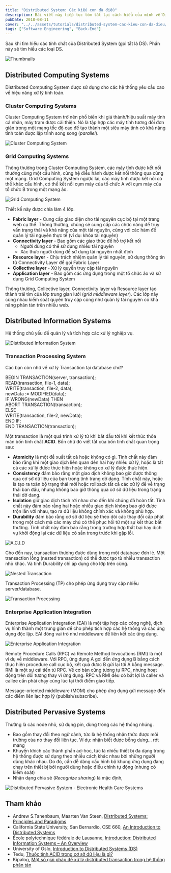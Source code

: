 ```yaml
---
title: "Distributed System: Các kiểu con đà điểu"
description: Bài viết này tiếp tục tóm tắt lại cách hiểu của mình về Distributed System. Phần này tập trung vào các kiểu Distributed System.
pubDate: 2018-08-11
cover: "../../assets/tutorials/distributed-system-cac-kieu-con-da-dieu/thumbnails.jpg"
tags: ["Software Engineering", "Back-End"]
---
```


Sau khi tìm hiểu các tính chất của Distributed System (gọi tắt là DS). Phần này sẽ tìm hiểu các loại DS.

![Thumbnails](../../assets/tutorials/distributed-system-cac-kieu-con-da-dieu/thumbnails.jpg)

## Distributed Computing Systems

Distributed Computing System được sử dụng cho các hệ thống yêu cầu cao về hiệu năng xử lý tính toán.

### Cluster Computing Systems

Cluster Computing System trở nên phổ biến khi giá thành/hiệu suất máy tính cá nhân, máy trạm được cải thiện. Nó là tập hợp các máy tính tương đối đơn giản trong một mạng tốc độ cao để tạo thành một siêu máy tính có khả năng tính toán được lập trình song song (_parallel_).

![Cluster Computing System](../../assets/tutorials/distributed-system-cac-kieu-con-da-dieu/cluster.png)

### Grid Computing Systems

Thông thường trong Cluster Computing System, các máy tính được kết nối thường cùng một cấu hình, cùng hệ điều hành được kết nối thông qua cùng một mạng. Grid Computing System ngược lại, các máy tính được kết nối có thể khác cấu hình, có thể kết nối cụm máy của tổ chức A với cụm máy của tổ chức B trong một mạng ảo.

![Grid Computing System](../../assets/tutorials/distributed-system-cac-kieu-con-da-dieu/grid.png)

Thiết kế này được chia làm 4 lớp.

- **Fabric layer** - Cung cấp giao diện cho tài nguyên cục bộ tại một trang web cụ thể. Thông thường, chúng sẽ cung cấp các chức năng để truy vấn trạng thái và khả năng của một tài nguyên, cùng với các hàm để quản lý tài nguyên thực tế (ví dụ: khóa tài nguyên)
- **Connectivity layer** - Bao gồm các giao thức để hỗ trợ kết nối
  - Người dùng có thể sử dụng nhiều tài nguyên
  - Xác thực người dùng để sử dụng tài nguyên nhất định
- **Resource layer** - Chịu trách nhiệm quản lý tài nguyên, sử dụng thông tin từ Connectivity Layer để gọi Fabric Layer
- **Collective layer** - Xử lý quyền truy cập tài nguyên
- **Application layer** - Bao gồm các ứng dụng trong một tổ chức ảo và sử dụng Grid Computing System

Thông thường, Collective layer, Connectivity layer và Resource layer tạo thành trái tim của lớp trung gian lưới (_grid middleware layer_). Các lớp này cùng nhau kiểm soát quyền truy cập cũng như quản lý tài nguyên có khả năng phân tán trên nhiều web.

## Distributed Information Systems

Hệ thống chủ yếu để quản lý và tích hợp các xử lý nghiệp vụ.

![Distributed Information System](../../assets/tutorials/distributed-system-cac-kieu-con-da-dieu/dis.jpg)

### Transaction Processing System

Các bạn còn nhớ về xử lý Transaction tại database chứ?

BEGIN TRANSACTION(server, transaction);  
 READ(transaction, file-1, data);  
 WRITE(transaction, file-2, data);  
 newData := MODIFIED(data);  
 IF WRONG(newData) THEN  
 ABORT TRANSACTION(transaction);  
 ELSE  
 WRITE(transaction, file-2, newData);  
 END IF;  
END TRANSACTION(transaction);

Một transaction là một quá trình xử lý từ khi bắt đầu tới khi kết thúc thỏa mãn bốn tính chất **ACID**. Bốn chữ đó viết tắt của bốn tính chất quan trọng sau:

- **Atomicity** là một đề xuất tất cả hoặc không có gì. Tính chất này đảm bảo rằng khi một giao dịch liên quan đến hai hay nhiều xử lý, hoặc là tất cả các xử lý được thực hiện hoặc không có xử lý được thực hiện.
- **Consistency** đảm bảo rằng một giao dịch không bao giờ được thông qua cơ sở dữ liệu của bạn trong tình trạng dở dang. Tính chất này, hoặc là tạo ra toàn bộ trạng thái mới hoặc rollback tất cả các xử lý để về trạng thái ban đầu, nhưng không bao giờ thông qua cơ sở dữ liệu trong trạng thái dở dang.
- **Isolation** giữ giao dịch tách rời nhau cho đến khi chúng đã hoàn tất. Tính chất này đảm bảo rằng hai hoặc nhiều giao dịch không bao giờ được trộn lẫn với nhau, tạo ra dữ liệu không chính xác và không phù hợp.
- **Durability** đảm bảo rằng cơ sở dữ liệu sẽ theo dõi các thay đổi cấp phát trong một cách mà các máy chủ có thể phục hồi từ một sự kết thúc bất thường. Tính chất này đảm bảo rằng trong trường hợp thất bại hay dịch vụ khởi động lại các dữ liệu có sẵn trong trước khi gặp lỗi.

![A.C.I.D](../../assets/tutorials/distributed-system-cac-kieu-con-da-dieu/acid.png)

Cho đến nay, transaction thường được dùng trong một database đơn lẻ. Một transaction lồng (nested transaction) có thể được tạo từ nhiều transaction nhỏ khác. Và tính Durability chỉ áp dụng cho lớp trên cùng.

![Nested Transaction](../../assets/tutorials/distributed-system-cac-kieu-con-da-dieu/nested-transaction.png)

Transaction Processing (TP) cho phép ứng dụng truy cập nhiều server/database.

![Transaction Processing](../../assets/tutorials/distributed-system-cac-kieu-con-da-dieu/tp-monitor.png)

### Enterprise Application Integration

Enterprise Application Integration (EAI) là một tập hợp các công nghệ, dịch vụ hình thành một trung gian để cho phép tích hợp các hệ thống và các ứng dụng độc lập. EAI đóng vai trò như middleware để liên kết các ứng dụng.

![Enterprise Application Integration](../../assets/tutorials/distributed-system-cac-kieu-con-da-dieu/middle-ware.png)

Remote Procedure Calls (RPC) và Remote Method Invocations (RMI) là một ví dụ về middleware. Với RPC, ứng dụng A gọi đến ứng dụng B bằng cách thực hiện procedure call cục bộ, kết quả được B gửi lại tới A bằng message. RMI là một sự cái tiến từ RPC. Về cơ bản cũng tương tự RPC, nhưng hoạt động trên đối tượng thay vì ứng dụng. RPC và RMI đều có bất lợi là caller và callee cần phải chạy cùng lúc tại thời điểm giao tiếp.

Message-oriented middleware (MOM) cho phép ứng dụng gửi message đến các điểm liên lạc hợp lý (publish/subscribe).

## Distributed Pervasive Systems

Thường là các node nhỏ, sử dụng pin, dùng trong các hệ thống nhúng.

- Bao gồm thay đổi theo ngữ cảnh, tức là hệ thống nhận thức được môi trường của nó thay đổi liên tục. Ví dụ: nhận biết được bỗng dưng... rớt mạng
- Khuyến khích các thành phần ad-hoc, tức là nhiều thiết bị đa dạng trong hệ thống được sử dụng theo nhiều cách khác nhau bởi những người dùng khác nhau. Do đó, cần dễ dàng cấu hình bộ khung ứng dụng đang chạy trên thiết bị bởi người dùng hoặc điều chỉnh tự động (nhưng có kiểm soát)
- Nhận dạng chia sẻ (_Recognize sharing_) là mặc định,

![Distributed Pervasive System - Electronic Health Care Systems](../../assets/tutorials/distributed-system-cac-kieu-con-da-dieu/distributed-pervasive-systems-electronic-health-care-systems-n.jpg)

## Tham khảo

- Andrew S.Tanenbaum, Maarten Van Steen, [Distributed Systems: Principles and Paradigms](https://www.amazon.com/Distributed-Systems-Principles-Paradigms-Tanenbaum/dp/B00BSZVOYC)
- California State University, San Bernardio, CSE 660, [An Introduction to Distributed Systems](http://cse.csusb.edu/tongyu/courses/cs660/notes/chap1.php)
- École polytechnique fédérale de Lausanne, [Introduction: Distributed Information Systems – An Overview](http://lsirwww.epfl.ch/courses/dis/2006ws/lecture/Overview.pdf)
- University of Oslo, [Introduction to Distributed Systems (DS)](https://www.uio.no/studier/emner/matnat/ifi/INF5040/h07/undervisningsmateriale/INF5040_WK35_IntroDS.pdf)
- Tedu, [Thuộc tính ACID trong cơ sở dữ liệu là gì?](https://tedu.com.vn/sql-server/thuoc-tinh-acid-trong-co-so-du-lieu-la-gi-27.html)
- Kipalog, [Một số giải pháp để xử lý distributed transaction trong hệ thống phân tán](https://kipalog.com/posts/Mot-so-giai-phap-de-xu-ly-distributed-transaction-trong-he-thong-phan-tan)
